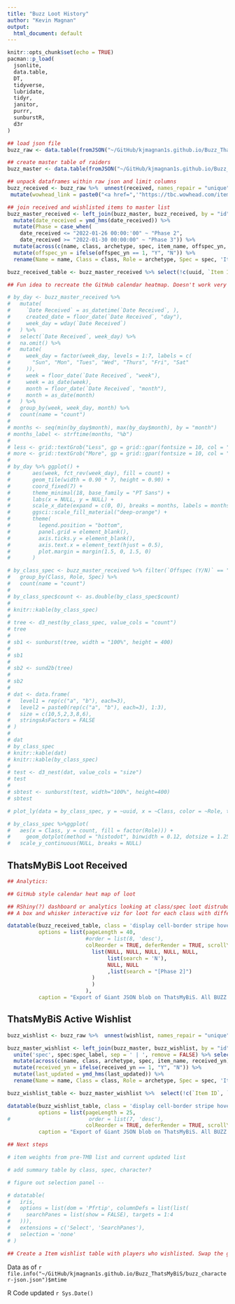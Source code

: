 ```yaml
---
title: "Buzz Loot History"
author: "Kevin Magnan"
output:
  html_document: default
---
```

<style type="text/css">
.main-container {
  max-width: 1800px;
  margin-left: auto;
  margin-right: auto;
}
</style>

```r
knitr::opts_chunk$set(echo = TRUE)
pacman::p_load(
  jsonlite,
  data.table,
  DT,
  tidyverse,
  lubridate,
  tidyr,
  janitor,
  purrr,
  sunburstR,
  d3r
)
```

```r
## load json file
buzz_raw <- data.table(fromJSON("~/GitHub/kjmagnan1s.github.io/Buzz_ThatsMyBiS/buzz_character-json.json", flatten = TRUE))

## create master table of raiders
buzz_master <- data.table(fromJSON("~/GitHub/kjmagnan1s.github.io/Buzz_ThatsMyBiS/buzz_character-json.json")) %>% select(1, 2, 3, 4, 7, 8, 9, 10, 11)

## unpack dataframes within raw json and limit columns
buzz_received <- buzz_raw %>%  unnest(received, names_repair = "unique") %>% select(1,4,38,39,43,60,63) %>% rename(uuid = id...38,id = id...1, char_name = name...4, item_name = name...43, offspec_yn = pivot.is_offspec, date_received = pivot.received_at) %>% 
 mutate(wowhead_link = paste0("<a href=",'"https://tbc.wowhead.com/item=',item_id,'">Link</a>'))

## join received and wishlisted items to master list
buzz_master_received <- left_join(buzz_master, buzz_received, by = "id") %>%  unite('spec', spec:spec_label, sep = ' | ', remove = FALSE) %>%  select(uuid, name, class, archetype, spec, item_id, item_name, offspec_yn, wowhead_link, date_received) %>%
  mutate(date_received = ymd_hms(date_received)) %>% 
  mutate(Phase = case_when(
    date_received <= "2022-01-26 00:00:'00" ~ "Phase 2",
    date_received >= "2022-01-30 00:00:00" ~ "Phase 3")) %>% 
  mutate(across(c(name, class, archetype, spec, item_name, offspec_yn, Phase), factor)) %>% 
  mutate(offspec_yn = ifelse(offspec_yn == 1, "Y", "N")) %>%
  rename(Name = name, Class = class, Role = archetype, Spec = spec, 'Item ID' = item_id, 'Item Name' = item_name, 'Offspec (Y/N)' = offspec_yn, WoWHead = wowhead_link, 'Date Received' = date_received)

buzz_received_table <- buzz_master_received %>% select(!c(uuid, `Item ID`))
```

```r

## Fun idea to recreate the GitHub calendar heatmap. Doesn't work very well since loot gets recorded in a lag.

# by_day <- buzz_master_received %>% 
#   mutate(
#     `Date Received` = as_datetime(`Date Received`, ),
#     created_date = floor_date(`Date Received`, "day"),
#     week_day = wday(`Date Received`)
#   ) %>% 
#   select(`Date Received`, week_day) %>% 
#   na.omit() %>% 
#   mutate(
#     week_day = factor(week_day, levels = 1:7, labels = c(
#       "Sun", "Mon", "Tues", "Wed", "Thurs", "Fri", "Sat"
#     )),
#     week = floor_date(`Date Received`, "week"),
#     week = as_date(week),
#     month = floor_date(`Date Received`, "month"),
#     month = as_date(month)
#   ) %>% 
#   group_by(week, week_day, month) %>% 
#   count(name = "count")
# 
# months <- seq(min(by_day$month), max(by_day$month), by = "month")
# months_label <- strftime(months, "%b")
# 
# less <- grid::textGrob("Less", gp = grid::gpar(fontsize = 10, col = "#767676"))
# more <- grid::textGrob("More", gp = grid::gpar(fontsize = 10, col = "#767676"))
# 
# by_day %>% ggplot() +
#       aes(week, fct_rev(week_day), fill = count) +
#       geom_tile(width = 0.90 * 7, height = 0.90) +
#       coord_fixed(7) +
#       theme_minimal(18, base_family = "PT Sans") +
#       labs(x = NULL, y = NULL) +
#       scale_x_date(expand = c(0, 0), breaks = months, labels = months_label) +
#       ggsci::scale_fill_material("deep-orange") +
#       theme(
#         legend.position = "bottom",
#         panel.grid = element_blank(),
#         axis.ticks.y = element_blank(),
#         axis.text.x = element_text(hjust = 0.5),
#         plot.margin = margin(1.5, 0, 1.5, 0)
#       )
```

```r

# by_class_spec <- buzz_master_received %>% filter(`Offspec (Y/N)` == "N") %>%
#   group_by(Class, Role, Spec) %>%
#   count(name = "count")
# 
# by_class_spec$count <- as.double(by_class_spec$count)
# 
# knitr::kable(by_class_spec)
# 
# tree <- d3_nest(by_class_spec, value_cols = "count")
# tree
# 
# sb1 <- sunburst(tree, width = "100%", height = 400)
# 
# sb1
# 
# sb2 <- sund2b(tree)
# 
# sb2
# 
# dat <- data.frame(
#   level1 = rep(c("a", "b"), each=3),
#   level2 = paste0(rep(c("a", "b"), each=3), 1:3),
#   size = c(10,5,2,3,8,6),
#   stringsAsFactors = FALSE
# )
# 
# dat
# by_class_spec
# knitr::kable(dat)
# knitr::kable(by_class_spec)
# 
# test <- d3_nest(dat, value_cols = "size")
# test
# 
# sbtest <- sunburst(test, width="100%", height=400)
# sbtest

# plot_ly(data = by_class_spec, y = ~uuid, x = ~Class, color = ~Role, type = "box", boxpoints = "all", jitter = 0)

# by_class_spec %>%ggplot(
#   aes(x = Class, y = count, fill = factor(Role))) +
#     geom_dotplot(method = "histodot", binwidth = 0.12, dotsize = 1.25) +
#   scale_y_continuous(NULL, breaks = NULL)
```

## ThatsMyBiS Loot Received

```r

## Analytics:

## GitHub style calendar heat map of loot

## RShiny(?) dashboard or analytics looking at class/spec loot distrubution. Would be nice to include toggle buttons for MS>OS
## A box and whisker interactive viz for loot for each class with different specs colored/symbols is a good one

datatable(buzz_received_table, class = 'display cell-border stripe hover row-border', filter = 'top', extensions = c('ColReorder', 'Scroller', 'Select', 'SearchPanes'), rownames = FALSE, selection = 'none', escape = FALSE,
          options = list(pageLength = 40, 
                         #order = list(8, 'desc'), 
                         colReorder = TRUE, deferRender = TRUE, scrollY = 500, scroller = TRUE, searchCols = list(
                           list(NULL, NULL, NULL, NULL, NULL,
                                list(search = 'N'),
                                NULL, NULL
                                ,list(search = "[Phase 2]")
                           )
                           )
                         ),
          caption = "Export of Giant JSON blob on ThatsMyBiS. All BUZZ guilds characters and loot received.")

```

## ThatsMyBiS Active Wishlist

```r
buzz_wishlist <- buzz_raw %>%  unnest(wishlist, names_repair = "unique") %>% select(1,4,42,46,62,65,71,67) %>% rename(id = id...1, char_name = name...4, item_name = name...46, 'Item Order' = pivot.order,received_yn = pivot.is_received, last_updated = pivot.updated_at) %>% mutate(wowhead_link = paste0("<a href=",'"https://tbc.wowhead.com/item=',item_id,'">Link</a>'))

buzz_master_wishlist <- left_join(buzz_master, buzz_wishlist, by = "id") %>%  
  unite('spec', spec:spec_label, sep = ' | ', remove = FALSE) %>% select(name, class, archetype, spec, item_id, item_name, 'Item Order', received_yn, wowhead_link, last_updated, pivot.note) %>%
  mutate(across(c(name, class, archetype, spec, item_name, received_yn), factor)) %>%
  mutate(received_yn = ifelse(received_yn == 1, "Y", "N")) %>%
  mutate(last_updated = ymd_hms(last_updated)) %>% 
  rename(Name = name, Class = class, Role = archetype, Spec = spec, 'Item ID' = item_id, 'Item Name' = item_name, 'Received (Y/N)' = received_yn, WoWHead = wowhead_link, 'Last Updated' = last_updated, 'Note' = pivot.note)

buzz_wishlist_table <- buzz_master_wishlist %>%  select(!c(`Item ID`, `Item Order`))

datatable(buzz_wishlist_table, class = 'display cell-border stripe hover row-border', filter = 'top', extensions = c('ColReorder', 'Scroller'), escape = FALSE, rownames = FALSE,
          options = list(pageLength = 25, 
#                         order = list(7, 'desc'), 
                         colReorder = TRUE, deferRender = TRUE, scrollY = 500, scroller = TRUE),
          caption = "Export of Giant JSON blob on ThatsMyBiS. All BUZZ guilds characters with their wish lists for Phase 3.")

## Next steps

# item weights from pre-TMB list and current updated list

# add summary table by class, spec, character? 

# figure out selection panel -- 

# datatable(
#   iris,
#   options = list(dom = 'Pfrtip', columnDefs = list(list(
#     searchPanes = list(show = FALSE), targets = 1:4
#   ))),
#   extensions = c('Select', 'SearchPanes'),
#   selection = 'none'
# )

## Create a Item wishlist table with players who wishlisted. Swap the group_by from Player > item to Item > player > priority.
```

Data as of `r file.info("~/GitHub/kjmagnan1s.github.io/Buzz_ThatsMyBiS/buzz_character-json.json")$mtime`

R Code updated `r Sys.Date()`


